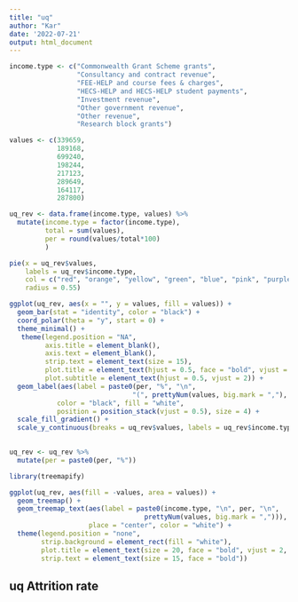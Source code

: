 ```yaml
---
title: "uq"
author: "Kar"
date: '2022-07-21'
output: html_document
---
```


```r

income.type <- c("Commonwealth Grant Scheme grants", 
                 "Consultancy and contract revenue",
                 "FEE-HELP and course fees & charges", 
                 "HECS-HELP and HECS-HELP student payments", 
                 "Investment revenue", 
                 "Other government revenue", 
                 "Other revenue",
                 "Research block grants")

values <- c(339659,
            189168,
            699240,
            198244,
            217123,
            289649,
            164117,
            287800)

uq_rev <- data.frame(income.type, values) %>% 
  mutate(income.type = factor(income.type),
         total = sum(values),
         per = round(values/total*100)
         ) 

```

```r

pie(x = uq_rev$values,
    labels = uq_rev$income.type,
    col = c("red", "orange", "yellow", "green", "blue", "pink", "purple", "grey"),
    radius = 0.55)


```

```r

ggplot(uq_rev, aes(x = "", y = values, fill = values)) +
  geom_bar(stat = "identity", color = "black") +
  coord_polar(theta = "y", start = 0) +
  theme_minimal() +
   theme(legend.position = "NA",
         axis.title = element_blank(),
         axis.text = element_blank(),
         strip.text = element_text(size = 15), 
         plot.title = element_text(hjust = 0.5, face = "bold", vjust = 2),
         plot.subtitle = element_text(hjust = 0.5, vjust = 2)) +
  geom_label(aes(label = paste0(per, "%", "\n", 
                               "(", prettyNum(values, big.mark = ","), ")")),
            color = "black", fill = "white",
            position = position_stack(vjust = 0.5), size = 4) +
  scale_fill_gradient() +
  scale_y_continuous(breaks = uq_rev$values, labels = uq_rev$income.type)
  
```

```r
uq_rev <- uq_rev %>% 
  mutate(per = paste0(per, "%"))
```

```r
library(treemapify)

ggplot(uq_rev, aes(fill = -values, area = values)) +
  geom_treemap() +
  geom_treemap_text(aes(label = paste0(income.type, "\n", per, "\n",
                                  prettyNum(values, big.mark = ","))),
                    place = "center", color = "white") +
  theme(legend.position = "none",
        strip.background = element_rect(fill = "white"),
        plot.title = element_text(size = 20, face = "bold", vjust = 2, hjust = 0.5),
        strip.text = element_text(size = 15, face = "bold"))


```

## uq Attrition rate




